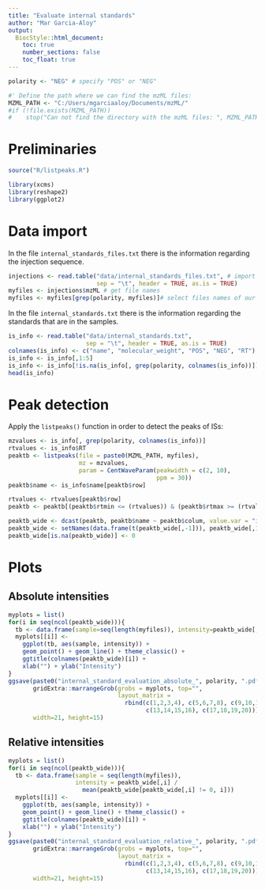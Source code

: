 ```yaml
---
title: "Evaluate internal standards"
author: "Mar Garcia-Aloy"
output: 
  BiocStyle::html_document:
    toc: true
    number_sections: false
    toc_float: true
---
```


```r
polarity <- "NEG" # specify "POS" or "NEG"

#' Define the path where we can find the mzML files:
MZML_PATH <- "C:/Users/mgarciaaloy/Documents/mzML/"
#if (!file.exists(MZML_PATH))
#    stop("Can not find the directory with the mzML files: ", MZML_PATH)
```

# Preliminaries
```r
source("R/listpeaks.R")

library(xcms)
library(reshape2)
library(ggplot2)
```

# Data import
In the file `internal_standards_files.txt` there is the information regarding 
the injection sequence.
```r
injections <- read.table("data/internal_standards_files.txt", # import the file
                         sep = "\t", header = TRUE, as.is = TRUE)
myfiles <- injections$mzML # get file names
myfiles <- myfiles[grep(polarity, myfiles)]# select files names of our polarity
```

In the file `internal_standards.txt` there is the information regarding 
the standards that are in the samples.
```r
is_info <- read.table("data/internal_standards.txt",
                      sep = "\t", header = TRUE, as.is = TRUE)
colnames(is_info) <- c("name", "molecular_weight", "POS", "NEG", "RT")
is_info <- is_info[,1:5]
is_info <- is_info[!is.na(is_info[, grep(polarity, colnames(is_info))]),]
head(is_info)
```

# Peak detection
Apply the `listpeaks()` function in order to detect the peaks of ISs:
```r
mzvalues <- is_info[, grep(polarity, colnames(is_info))]
rtvalues <- is_info$RT
peaktb <- listpeaks(file = paste0(MZML_PATH, myfiles),
                    mz = mzvalues,
                    param = CentWaveParam(peakwidth = c(2, 10), 
                                          ppm = 30))
peaktb$name <- is_info$name[peaktb$row]

rtvalues <- rtvalues[peaktb$row]
peaktb <- peaktb[(peaktb$rtmin <= (rtvalues)) & (peaktb$rtmax >= (rtvalues)),]

peaktb_wide <- dcast(peaktb, peaktb$name ~ peaktb$colum, value.var = "into")
peaktb_wide <- setNames(data.frame(t(peaktb_wide[,-1])), peaktb_wide[,1])
peaktb_wide[is.na(peaktb_wide)] <- 0

```
  
# Plots  
## Absolute intensities  
```r
myplots = list()
for(i in seq(ncol(peaktb_wide))){
  tb <- data.frame(sample=seq(length(myfiles)), intensity=peaktb_wide[,i])
  myplots[[i]] <- 
    ggplot(tb, aes(sample, intensity)) + 
    geom_point() + geom_line() + theme_classic() + 
    ggtitle(colnames(peaktb_wide)[i]) +
    xlab("") + ylab("Intensity")
}
ggsave(paste0("internal_standard_evaluation_absolute_", polarity, ".pdf"), 
       gridExtra::marrangeGrob(grobs = myplots, top="", 
                               layout_matrix = 
                                 rbind(c(1,2,3,4), c(5,6,7,8), c(9,10,11,12), 
                                       c(13,14,15,16), c(17,18,19,20))), 
       width=21, height=15)
```
  
## Relative intensities  
```r
myplots = list()
for(i in seq(ncol(peaktb_wide))){
  tb <- data.frame(sample = seq(length(myfiles)), 
                   intensity = peaktb_wide[,i] / 
                     mean(peaktb_wide[peaktb_wide[,i] != 0, i]))
  myplots[[i]] <- 
    ggplot(tb, aes(sample, intensity)) + 
    geom_point() + geom_line() + theme_classic() + 
    ggtitle(colnames(peaktb_wide)[i]) +
    xlab("") + ylab("Intensity")
}
ggsave(paste0("internal_standard_evaluation_relative_", polarity, ".pdf"), 
       gridExtra::marrangeGrob(grobs = myplots, top="", 
                               layout_matrix = 
                                 rbind(c(1,2,3,4), c(5,6,7,8), c(9,10,11,12), 
                                       c(13,14,15,16), c(17,18,19,20))), 
       width=21, height=15)
```

